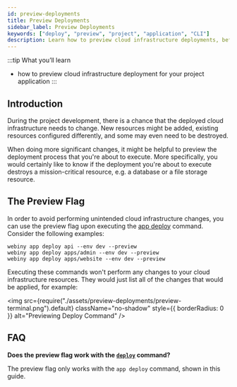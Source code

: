 ```yaml
---
id: preview-deployments
title: Preview Deployments
sidebar_label: Preview Deployments
keywords: ["deploy", "preview", "project", "application", "CLI"]
description: Learn how to preview cloud infrastructure deployments, before actually executing them.
---
```


:::tip What you’ll learn

- how to preview cloud infrastructure deployment for your project application
:::

## Introduction

During the project development, there is a chance that the deployed cloud infrastructure needs to change. New resources might be added, existing resources configured differently, and some may even need to be destroyed.

When doing more significant changes, it might be helpful to preview the deployment process that you're about to execute. More specifically, you would certainly like to know if the deployment you're about to execute destroys a mission-critical resource, e.g. a database or a file storage resource.

## The Preview Flag

In order to avoid performing unintended cloud infrastructure changes, you can use the preview flag upon executing the [app deploy](/docs/how-to-guides/deployment/deploy-your-project#the-app-deploy-command) command. Consider the following examples:

```
webiny app deploy api --env dev --preview
webiny app deploy apps/admin --env dev --preview
webiny app deploy apps/website --env dev --preview
```

Executing these commands won't perform any changes to your cloud infrastructure resources. They would just list all of the changes that would be applied, for example:

<!-- vale off -->

<img
  src={require("./assets/preview-deployments/preview-terminal.png").default}
  className="no-shadow"
  style={{ borderRadius: 0 }}
  alt="Previewing Deploy Command"
/>

<!-- vale on -->

## FAQ
**Does the preview flag work with the [`deploy`](/docs/how-to-guides/deployment/deploy-your-project#the-deploy-command) command?**

The preview flag only works with the `app deploy` command, shown in this guide.
